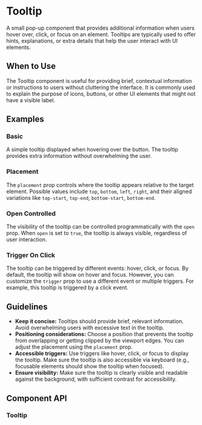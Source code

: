 
<Meta of={Tooltip} />

# Tooltip

A small pop-up component that provides additional information when users hover over, click, or focus on an element. Tooltips are typically used to offer hints, explanations, or extra details that help the user interact with UI elements.

## When to Use

The Tooltip component is useful for providing brief, contextual information or instructions to users without cluttering the interface. It is commonly used to explain the purpose of icons, buttons, or other UI elements that might not have a visible label.

## Examples

### Basic

A simple tooltip displayed when hovering over the button. The tooltip provides extra information without overwhelming the user.

<Canvas of={Basic} />

### Placement

The `placement` prop controls where the tooltip appears relative to the target element. Possible values include `top`, `bottom`, `left`, `right`, and their aligned variations like `top-start`, `top-end`, `bottom-start`, `bottom-end`.

<Canvas of={Placement} />

### Open Controlled

The visibility of the tooltip can be controlled programmatically with the `open` prop. When `open` is set to `true`, the tooltip is always visible, regardless of user interaction.

<Canvas of={OpenControlled} />

### Trigger On Click

The tooltip can be triggered by different events: hover, click, or focus. By default, the tooltip will show on hover and focus. However, you can customize the `trigger` prop to use a different event or multiple triggers. For example, this tooltip is triggered by a click event.

<Canvas of={TriggerOnClick} />

## Guidelines

- **Keep it concise:** Tooltips should provide brief, relevant information. Avoid overwhelming users with excessive text in the tooltip.
- **Positioning considerations:** Choose a position that prevents the tooltip from overlapping or getting clipped by the viewport edges. You can adjust the placement using the `placement` prop.
- **Accessible triggers:** Use triggers like hover, click, or focus to display the tooltip. Make sure the tooltip is also accessible via keyboard (e.g., focusable elements should show the tooltip when focused).
- **Ensure visibility:** Make sure the tooltip is clearly visible and readable against the background, with sufficient contrast for accessibility.

## Component API

### Tooltip

<ArgTypes of={Tooltip} />
